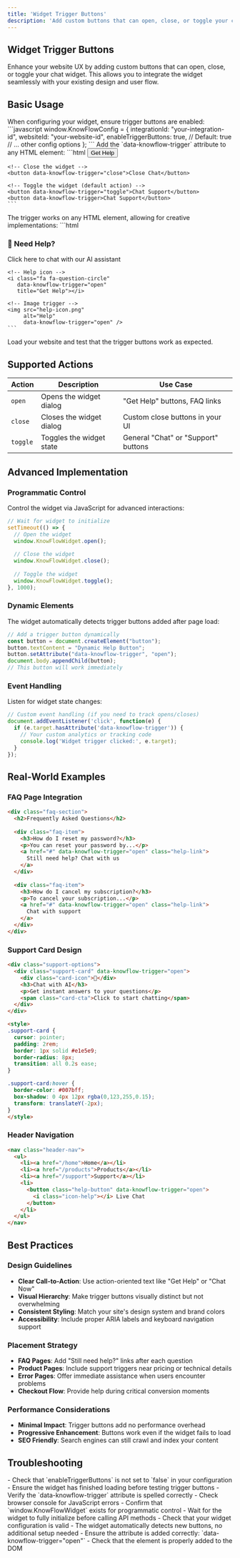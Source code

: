 ```yaml
---
title: 'Widget Trigger Buttons'
description: 'Add custom buttons that can open, close, or toggle your chat widget'
---
```


## Widget Trigger Buttons

Enhance your website UX by adding custom buttons that can open, close, or toggle your chat widget. This allows you to integrate the widget seamlessly with your existing design and user flow.

## Basic Usage

<Steps>
  <Step title="Enable Trigger Buttons">
    When configuring your widget, ensure trigger buttons are enabled:
    ```javascript
    window.KnowFlowConfig = {
      integrationId: "your-integration-id",
      websiteId: "your-website-id",
      enableTriggerButtons: true, // Default: true
      // ... other config options
    };
    ```
  </Step>
  <Step title="Add Data Attributes">
    Add the `data-knowflow-trigger` attribute to any HTML element:
    ```html
    <!-- Open the widget -->
    <button data-knowflow-trigger="open">Get Help</button>

    <!-- Close the widget -->
    <button data-knowflow-trigger="close">Close Chat</button>

    <!-- Toggle the widget (default action) -->
    <button data-knowflow-trigger="toggle">Chat Support</button>
    <button data-knowflow-trigger>Chat Support</button>
    ```
  </Step>
  <Step title="Style Your Buttons">
    The trigger works on any HTML element, allowing for creative implementations:
    ```html
    <!-- Help card -->
    <div class="help-card" data-knowflow-trigger="open">
      <h3>💬 Need Help?</h3>
      <p>Click here to chat with our AI assistant</p>
    </div>

    <!-- Help icon -->
    <i class="fa fa-question-circle" 
       data-knowflow-trigger="open" 
       title="Get Help"></i>

    <!-- Image trigger -->
    <img src="help-icon.png" 
         alt="Help" 
         data-knowflow-trigger="open" />
    ```
  </Step>
  <Step title="Test Your Triggers">
    Load your website and test that the trigger buttons work as expected.
  </Step>
</Steps>

## Supported Actions

| Action | Description | Use Case |
|--------|-------------|----------|
| `open` | Opens the widget dialog | "Get Help" buttons, FAQ links |
| `close` | Closes the widget dialog | Custom close buttons in your UI |
| `toggle` | Toggles the widget state | General "Chat" or "Support" buttons |

## Advanced Implementation

### Programmatic Control

Control the widget via JavaScript for advanced interactions:

```javascript
// Wait for widget to initialize
setTimeout(() => {
  // Open the widget
  window.KnowFlowWidget.open();
  
  // Close the widget
  window.KnowFlowWidget.close();
  
  // Toggle the widget
  window.KnowFlowWidget.toggle();
}, 1000);
```

### Dynamic Elements

The widget automatically detects trigger buttons added after page load:

```javascript
// Add a trigger button dynamically
const button = document.createElement("button");
button.textContent = "Dynamic Help Button";
button.setAttribute("data-knowflow-trigger", "open");
document.body.appendChild(button);
// This button will work immediately
```

### Event Handling

Listen for widget state changes:

```javascript
// Custom event handling (if you need to track opens/closes)
document.addEventListener('click', function(e) {
  if (e.target.hasAttribute('data-knowflow-trigger')) {
    // Your custom analytics or tracking code
    console.log('Widget trigger clicked:', e.target);
  }
});
```

## Real-World Examples

### FAQ Page Integration

```html
<div class="faq-section">
  <h2>Frequently Asked Questions</h2>
  
  <div class="faq-item">
    <h3>How do I reset my password?</h3>
    <p>You can reset your password by...</p>
    <a href="#" data-knowflow-trigger="open" class="help-link">
      Still need help? Chat with us
    </a>
  </div>
  
  <div class="faq-item">
    <h3>How do I cancel my subscription?</h3>
    <p>To cancel your subscription...</p>
    <a href="#" data-knowflow-trigger="open" class="help-link">
      Chat with support
    </a>
  </div>
</div>
```

### Support Card Design

```html
<div class="support-options">
  <div class="support-card" data-knowflow-trigger="open">
    <div class="card-icon">💬</div>
    <h3>Chat with AI</h3>
    <p>Get instant answers to your questions</p>
    <span class="card-cta">Click to start chatting</span>
  </div>
</div>

<style>
.support-card {
  cursor: pointer;
  padding: 2rem;
  border: 1px solid #e1e5e9;
  border-radius: 8px;
  transition: all 0.2s ease;
}

.support-card:hover {
  border-color: #007bff;
  box-shadow: 0 4px 12px rgba(0,123,255,0.15);
  transform: translateY(-2px);
}
</style>
```

### Header Navigation

```html
<nav class="header-nav">
  <ul>
    <li><a href="/home">Home</a></li>
    <li><a href="/products">Products</a></li>
    <li><a href="/support">Support</a></li>
    <li>
      <button class="help-button" data-knowflow-trigger="open">
        <i class="icon-help"></i> Live Chat
      </button>
    </li>
  </ul>
</nav>
```

## Best Practices

### Design Guidelines

- **Clear Call-to-Action**: Use action-oriented text like "Get Help" or "Chat Now"
- **Visual Hierarchy**: Make trigger buttons visually distinct but not overwhelming
- **Consistent Styling**: Match your site's design system and brand colors
- **Accessibility**: Include proper ARIA labels and keyboard navigation support

### Placement Strategy

- **FAQ Pages**: Add "Still need help?" links after each question
- **Product Pages**: Include support triggers near pricing or technical details
- **Error Pages**: Offer immediate assistance when users encounter problems
- **Checkout Flow**: Provide help during critical conversion moments

### Performance Considerations

- **Minimal Impact**: Trigger buttons add no performance overhead
- **Progressive Enhancement**: Buttons work even if the widget fails to load
- **SEO Friendly**: Search engines can still crawl and index your content

## Troubleshooting

<AccordionGroup>
  <Accordion title="Trigger Buttons Not Working">
    - Check that `enableTriggerButtons` is not set to `false` in your configuration
    - Ensure the widget has finished loading before testing trigger buttons
    - Verify the `data-knowflow-trigger` attribute is spelled correctly
    - Check browser console for JavaScript errors
  </Accordion>
  
  <Accordion title="Programmatic API Not Available">
    - Confirm that `window.KnowFlowWidget` exists for programmatic control
    - Wait for the widget to fully initialize before calling API methods
    - Check that your widget configuration is valid
  </Accordion>
  
  <Accordion title="Dynamic Buttons Not Working">
    - The widget automatically detects new buttons, no additional setup needed
    - Ensure the attribute is added correctly: `data-knowflow-trigger="open"`
    - Check that the element is properly added to the DOM
  </Accordion>
</AccordionGroup> 